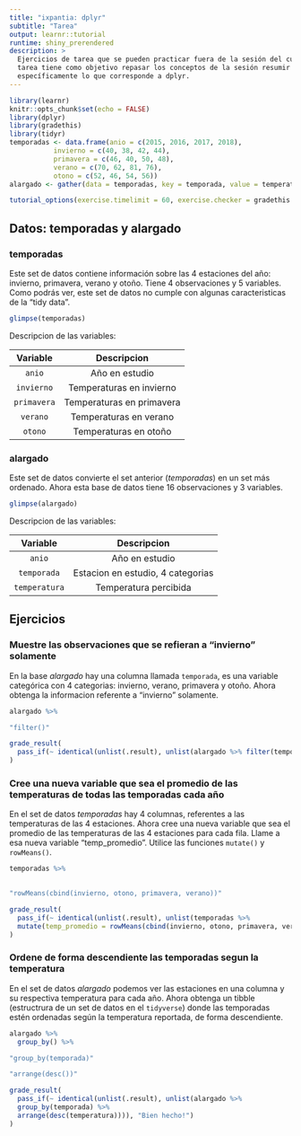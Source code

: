```yaml
---
title: "ixpantia: dplyr"
subtitle: "Tarea"
output: learnr::tutorial
runtime: shiny_prerendered
description: >
  Ejercicios de tarea que se pueden practicar fuera de la sesión del curso. Esta
  tarea tiene como objetivo repasar los conceptos de la sesión resumir datos,
  específicamente lo que corresponde a dplyr.
---
```


```r
library(learnr)
knitr::opts_chunk$set(echo = FALSE)
library(dplyr)
library(gradethis)
library(tidyr)
temporadas <- data.frame(anio = c(2015, 2016, 2017, 2018),
           invierno = c(40, 38, 42, 44),
           primavera = c(46, 40, 50, 48),
           verano = c(70, 62, 81, 76),
           otono = c(52, 46, 54, 56))
alargado <- gather(data = temporadas, key = temporada, value = temperatura, -anio)

tutorial_options(exercise.timelimit = 60, exercise.checker = gradethis::grade_learnr)
```


## Datos: **temporadas** y **alargado**


### temporadas
Este set de datos contiene información sobre las 4 estaciones del año: invierno, primavera, verano y otoño. Tiene 4 observaciones y 5 variables. Como podrás ver, este set de datos no cumple con algunas caracteristicas de la "tidy data".
```r
glimpse(temporadas)
```

Descripcion de las variables:

| Variable | Descripcion |
|:--------:|:-----------:|
| `anio` | Año en estudio | 
| `invierno` | Temperaturas en invierno |
| `primavera`| Temperaturas en primavera | 
| `verano` | Temperaturas en verano |
| `otono` | Temperaturas en otoño |


### alargado

Este set de datos convierte el set anterior (*temporadas*) en un set más ordenado. Ahora esta base de datos tiene 16 observaciones y 3 variables. 
```r
glimpse(alargado)
```

Descripcion de las variables:

| Variable | Descripcion |
|:--------:|:-----------:|
| `anio` | Año en estudio |
| `temporada` | Estacion en estudio, 4 categorias |
| `temperatura` | Temperatura percibida | 

## Ejercicios

### Muestre las observaciones que se refieran a "invierno" solamente 

En la base *alargado* hay una columna llamada `temporada`, es una variable categórica con 4 categorias: invierno, verano, primavera y otoño. Ahora obtenga la informacion referente a "invierno" solamente.
```r
alargado %>% 
```

```r
"filter()"
```

```r
grade_result(
  pass_if(~ identical(unlist(.result), unlist(alargado %>% filter(temporada == "invierno"))), "Buenísimo!")
)
```


### Cree una nueva variable que sea el promedio de las temperaturas de todas las temporadas cada año

En el set de datos *temporadas* hay 4 columnas, referentes a las temperaturas de las 4 estaciones. Ahora cree una nueva variable que sea el promedio de las temperaturas de las 4 estaciones para cada fila. Llame a esa nueva variable "temp_promedio". Utilice las funciones `mutate()` y `rowMeans()`. 
```r
temporadas %>% 
  
```

```r
"rowMeans(cbind(invierno, otono, primavera, verano))"
```

```r
grade_result(
  pass_if(~ identical(unlist(.result), unlist(temporadas %>% 
  mutate(temp_promedio = rowMeans(cbind(invierno, otono, primavera, verano))))), "Excelente!")
)
```


### Ordene de forma descendiente las temporadas segun la temperatura 

En el set de datos *alargado* podemos ver las estaciones en una columna y su respectiva temperatura para cada año. Ahora obtenga un tibble (estructrura de un set de datos en el `tidyverse`) donde las temporadas estén ordenadas según la temperatura reportada, de forma descendiente.

```r
alargado %>% 
  group_by() %>% 
```

```r
"group_by(temporada)"
```

```r
"arrange(desc())"
```

```r
grade_result(
  pass_if(~ identical(unlist(.result), unlist(alargado %>% 
  group_by(temporada) %>% 
  arrange(desc(temperatura)))), "Bien hecho!")
)
```

